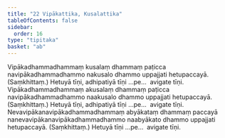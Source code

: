```yaml
---
title: "22 Vipākattika, Kusalattika"
tableOfContents: false
sidebar:
  order: 16
type: "tipitaka"
basket: "ab"
---
```



<DynamicBreadcrumb />

<Division number="39">

<Paragraph number="105">
Vipākadhammadhammaṃ kusalaṃ dhammaṃ paṭicca navipākadhammadhammo nakusalo dhammo uppajjati hetupaccayā. (Saṃkhittaṃ.) Hetuyā tīṇi, adhipatiyā tīṇi …pe…  avigate tīṇi.
</Paragraph>

<Paragraph number="106">
Vipākadhammadhammaṃ akusalaṃ dhammaṃ paṭicca navipākadhammadhammo naakusalo dhammo uppajjati hetupaccayā. (Saṃkhittaṃ.) Hetuyā tīṇi, adhipatiyā tīṇi …pe…  avigate tīṇi.
</Paragraph>

<Paragraph number="107">
Nevavipākanavipākadhammadhammaṃ abyākataṃ dhammaṃ paccayā nanevavipākanavipākadhammadhammo naabyākato dhammo uppajjati hetupaccayā. (Saṃkhittaṃ.) Hetuyā tīṇi …pe…  avigate tīṇi.
</Paragraph>
</Division>